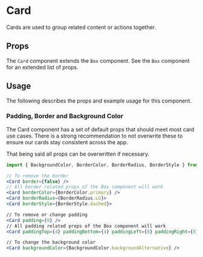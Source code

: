

# Card

Cards are used to group related content or actions together.

<Canvas>
  <Story id="components-ui-card--default-story" />
</Canvas>

## Props

The `Card` component extends the `Box` component. See the `Box` component for an extended list of props.

<ArgTypes of={Card} />

## Usage

The following describes the props and example usage for this component.

### Padding, Border and Background Color

The Card component has a set of default props that should meet most card use cases. There is a strong recommendation to not overwrite these to ensure our cards stay consistent across the app.

That being said all props can be overwritten if necessary.

```jsx
import { BackgroundColor, BorderColor, BorderRadius, BorderStyle } from '../../../helpers/constants/design-system';

// To remove the border
<Card border={false} />
// All border related props of the Box component will work
<Card borderColor={BorderColor.primary} />
<Card borderRadius={BorderRadius.LG}>
<Card borderStyle={BorderStyle.dashed}>

// To remove or change padding
<Card padding={0} />
// All padding related props of the Box component will work
<Card paddingTop={4} paddingBottom={4} paddingLeft={8} paddingRight={8} />

// To change the background color
<Card backgroundColor={BackgroundColor.backgroundAlternative} />
```
